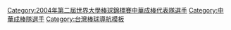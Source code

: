 {{Navbox
|bodyclass=hlist

| name  = 2004年第二屆世界大學棒球錦標賽中華成棒代表隊
| title = [[2004年世界大學棒球錦標賽|<span style="color:white;">2004年第二屆世界大學棒球錦標賽</span>]][[中華成棒隊|<span style="color:white;">中華成棒代表隊</span>]]
| titlestyle = background:navy; color:red;
| groupstyle = background:navy; color:#FFFFFF;
|group1=總教練
|list1 =  
*[[龔榮堂]]
|group2=教練
|list2 =  
*[[陳進財]]｜[[葉志仙]]｜[[高英傑]]
|group3= 投手
|list3 =  
*[[江柏青]]
*[[姜建銘]]
*[[郭健瑜]]
*[[蔡英峰]]
*[[增菘瑋]]
*[[李國慶 (棒球運動員)|李國慶]]
*[[蘇哲毅]]
*[[利弘揚]]
|group4= 捕手
|list4 =  
*[[鍾家寶]]
*[[凃壯勳]]
|group5= 內野手
|list5 =  
*[[蘇偉銓]]
*[[林津平]]
*[[陳江和]]
*[[林宗男 (棒球運動員)|林宗男]]
*[[沈福仁]]
*[[許國隆]]
*[[郭岱琦]]
|group6= 外野手
|list6 =  
*[[鍾承佑]]
*[[廖英傑]]
*[[陽耀勳]]
*[[余賢明]]
*[[羅國輝 (台灣)|羅國輝]]
}}

<includeonly>[[Category:2004年第二屆世界大學棒球錦標賽中華成棒代表隊選手]][[Category:中華成棒隊選手]]</includeonly><noinclude>[[Category:台灣棒球導航模板]]</noinclude>